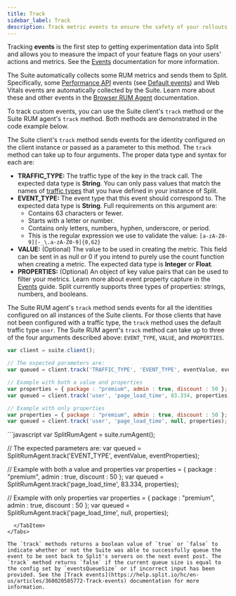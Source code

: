 ```yaml
---
title: Track
sidebar_label: Track
description: Track metric events to ensure the safety of your rollouts or run experiments.
---
```


Tracking **events** is the first step to getting experimentation data into Split and allows you to measure the impact of your feature flags on your users' actions and metrics. See the [Events](https://help.split.io/hc/en-us/articles/360020585772) documentation for more information.

The Suite automatically collects some RUM metrics and sends them to Split. Specifically, some [Performance API](https://developer.mozilla.org/en-US/docs/Web/API/Performance_API) events (see [Default events](https://help.split.io/hc/en-us/articles/360030898431-Browser-RUM-agent#default-events)) and Web Vitals events are automatically collected by the Suite. Learn more about these and other events in the [Browser RUM Agent](https://help.split.io/hc/en-us/articles/360030898431-Browser-RUM-agent#events) documentation.

To track custom events, you can use the Suite client's `track` method or the Suite RUM agent's `track` method. Both methods are demonstrated in the code example below.

The Suite client's `track` method sends events for the identity configured on the client instance or passed as a parameter to this method. The `track` method can take up to four arguments. The proper data type and syntax for each are:

* **TRAFFIC_TYPE:** The traffic type of the key in the track call. The expected data type is **String**. You can only pass values that match the names of [traffic types](https://help.split.io/hc/en-us/articles/360019916311-Traffic-type) that you have defined in your instance of Split.
* **EVENT_TYPE:** The event type that this event should correspond to. The expected data type is **String**. Full requirements on this argument are:
     * Contains 63 characters or fewer.
     * Starts with a letter or number.
     * Contains only letters, numbers, hyphen, underscore, or period.
     * This is the regular expression we use to validate the value: `[a-zA-Z0-9][-_\.a-zA-Z0-9]{0,62}`
* **VALUE:** (Optional) The value to be used in creating the metric. This field can be sent in as null or 0 if you intend to purely use the count function when creating a metric. The expected data type is **Integer** or **Float**.
* **PROPERTIES:** (Optional) An object of key value pairs that can be used to filter your metrics. Learn more about event property capture in the [Events](https://help.split.io/hc/en-us/articles/360020585772-Events#event-properties) guide. Split currently supports three types of properties: strings, numbers, and booleans.

The Suite RUM agent's `track` method sends events for all the identities configured on all instances of the Suite clients. For those clients that have not been configured with a traffic type, the `track` method uses the default traffic type `user`. The Suite RUM agent's `track` method can take up to three of the four arguments described above: `EVENT_TYPE`, `VALUE`, and `PROPERTIES`. 


<Tabs>
  <TabItem label="Track per identity (client's track)" value="client">

```javascript
var client = suite.client();

// The expected parameters are:
var queued = client.track('TRAFFIC_TYPE', 'EVENT_TYPE', eventValue, eventProperties);

// Example with both a value and properties
var properties = { package : "premium", admin : true, discount : 50 };
var queued = client.track('user', 'page_load_time', 83.334, properties);

// Example with only properties
var properties = { package : "premium", admin : true, discount : 50 };
var queued = client.track('user', 'page_load_time', null, properties);
```
  </TabItem>
  <TabItem label="Track for all identities (RUM agent's track)" value="rum">
```javascript
var SplitRumAgent = suite.rumAgent();

// The expected parameters are:
var queued = SplitRumAgent.track('EVENT_TYPE', eventValue, eventProperties);

// Example with both a value and properties
var properties = { package : "premium", admin : true, discount : 50 };
var queued = SplitRumAgent.track('page_load_time', 83.334, properties);

// Example with only properties
var properties = { package : "premium", admin : true, discount : 50 };
var queued = SplitRumAgent.track('page_load_time', null, properties);
```
  </TabItem>
</Tabs>

The `track` methods returns a boolean value of `true` or `false` to indicate whether or not the Suite was able to successfully queue the event to be sent back to Split's servers on the next event post. The `track` method returns `false` if the current queue size is equal to the config set by `eventsQueueSize` or if incorrect input has been provided. See the [Track events](https://help.split.io/hc/en-us/articles/360020585772-Track-events) documentation for more information.